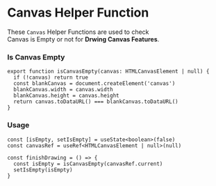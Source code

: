 # Canvas Helper Function

These `Canvas` Helper Functions are used to check <br/>
Canvas is Empty or not for **Drwing Canvas Features**.

### Is Canvas Empty

```tsx filename="isCanvasEmpty.tsx" copy
export function isCanvasEmpty(canvas: HTMLCanvasElement | null) {
  if (!canvas) return true
  const blankCanvas = document.createElement('canvas')
  blankCanvas.width = canvas.width
  blankCanvas.height = canvas.height
  return canvas.toDataURL() === blankCanvas.toDataURL()
}
```

### Usage

```tsx filename="Canvas.tsx" copy
const [isEmpty, setIsEmpty] = useState<boolean>(false)
const canvasRef = useRef<HTMLCanvasElement | null>(null)

const finishDrawing = () => {
  const isEmpty = isCanvasEmpty(canvasRef.current)
  setIsEmpty(isEmpty)
}
```
